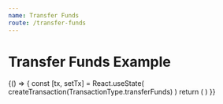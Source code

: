 ```yaml
---
name: Transfer Funds
route: /transfer-funds
---
```



# Transfer Funds Example

<Playground>
  {() => {
    const [tx, setTx] = React.useState(
      createTransaction(TransactionType.transferFunds)
    )
    return (
      <ProvideSafeBalances
        address="0x1076f084A3703E1701a1a97F837906e56370D4f9"
        network="4"
      >
        <TransferFunds value={tx} onChange={setTx} />
      </ProvideSafeBalances>
    )
  }}
</Playground>
